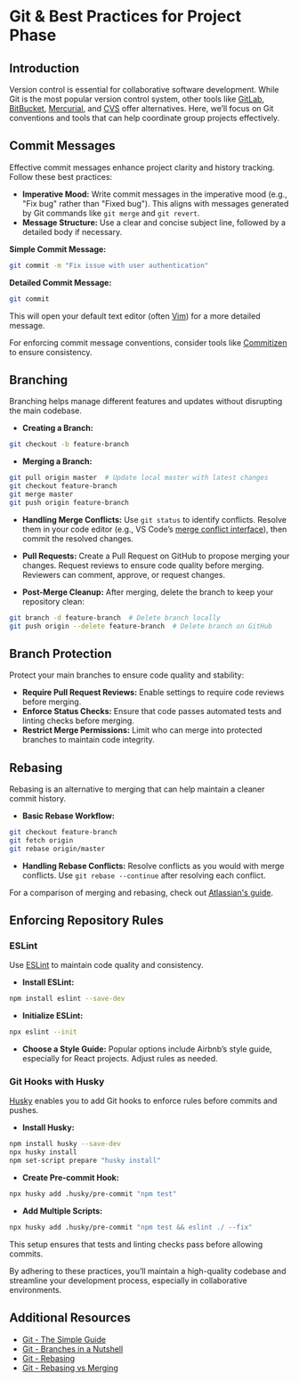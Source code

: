 # Git & Best Practices for Project Phase

## Introduction

Version control is essential for collaborative software development. While Git is the most popular version control system, other tools like [GitLab](https://about.gitlab.com/), [BitBucket](https://bitbucket.org/product/), [Mercurial](https://www.mercurial-scm.org/), and [CVS](https://nongnu.org/cvs/) offer alternatives. Here, we’ll focus on Git conventions and tools that can help coordinate group projects effectively.

## Commit Messages

Effective commit messages enhance project clarity and history tracking. Follow these best practices:

- **Imperative Mood:** Write commit messages in the imperative mood (e.g., "Fix bug" rather than "Fixed bug"). This aligns with messages generated by Git commands like `git merge` and `git revert`.
- **Message Structure:** Use a clear and concise subject line, followed by a detailed body if necessary.

**Simple Commit Message:**

```sh
git commit -m "Fix issue with user authentication"
```

**Detailed Commit Message:**

```sh
git commit
```

This will open your default text editor (often [Vim](https://stackoverflow.com/questions/6098742/using-git-commit-a-with-vim)) for a more detailed message.

For enforcing commit message conventions, consider tools like [Commitizen](https://github.com/commitizen/cz-cli) to ensure consistency.

## Branching

Branching helps manage different features and updates without disrupting the main codebase.

- **Creating a Branch:**

```sh
git checkout -b feature-branch
```

- **Merging a Branch:**

```sh
git pull origin master  # Update local master with latest changes
git checkout feature-branch
git merge master
git push origin feature-branch
```

- **Handling Merge Conflicts:** Use `git status` to identify conflicts. Resolve them in your code editor (e.g., VS Code’s [merge conflict interface](https://code.visualstudio.com/Docs/editor/versioncontrol#_merge-conflicts)), then commit the resolved changes.

- **Pull Requests:** Create a Pull Request on GitHub to propose merging your changes. Request reviews to ensure code quality before merging. Reviewers can comment, approve, or request changes.

- **Post-Merge Cleanup:** After merging, delete the branch to keep your repository clean:

```sh
git branch -d feature-branch  # Delete branch locally
git push origin --delete feature-branch  # Delete branch on GitHub
```

## Branch Protection

Protect your main branches to ensure code quality and stability:

- **Require Pull Request Reviews:** Enable settings to require code reviews before merging.
- **Enforce Status Checks:** Ensure that code passes automated tests and linting checks before merging.
- **Restrict Merge Permissions:** Limit who can merge into protected branches to maintain code integrity.

## Rebasing

Rebasing is an alternative to merging that can help maintain a cleaner commit history.

- **Basic Rebase Workflow:**

```sh
git checkout feature-branch
git fetch origin
git rebase origin/master
```

- **Handling Rebase Conflicts:** Resolve conflicts as you would with merge conflicts. Use `git rebase --continue` after resolving each conflict.

For a comparison of merging and rebasing, check out [Atlassian's guide](https://www.atlassian.com/git/tutorials/merging-vs-rebasing).

## Enforcing Repository Rules

### ESLint

Use [ESLint](https://eslint.org/docs/user-guide/getting-started) to maintain code quality and consistency.

- **Install ESLint:**

```sh
npm install eslint --save-dev
```

- **Initialize ESLint:**

```sh
npx eslint --init
```

- **Choose a Style Guide:** Popular options include Airbnb’s style guide, especially for React projects. Adjust rules as needed.

### Git Hooks with Husky

[Husky](https://github.com/typicode/husky) enables you to add Git hooks to enforce rules before commits and pushes.

- **Install Husky:**

```sh
npm install husky --save-dev
npx husky install
npm set-script prepare "husky install"
```

- **Create Pre-commit Hook:**

```sh
npx husky add .husky/pre-commit "npm test"
```

- **Add Multiple Scripts:**

```sh
npx husky add .husky/pre-commit "npm test && eslint ./ --fix"
```

This setup ensures that tests and linting checks pass before allowing commits.

By adhering to these practices, you’ll maintain a high-quality codebase and streamline your development process, especially in collaborative environments.

## Additional Resources
- [Git - The Simple Guide](https://rogerdudler.github.io/git-guide/)
- [Git - Branches in a Nutshell](https://git-scm.com/book/en/v2/Git-Branching-Branches-in-a-Nutshell)
- [Git - Rebasing](https://git-scm.com/book/en/v2/Git-Branching-Rebasing)
- [Git - Rebasing vs Merging](https://www.atlassian.com/git/tutorials/merging-vs-rebasing)

